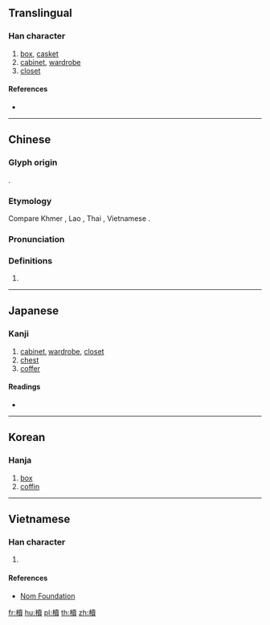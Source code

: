 {{character info/new}}
{{also|椟}}
==Translingual==

===Han character===
{{Han char|rn=75|rad=木|as=15|sn=19|four=44986|canj=DGWC|ids=⿰木賣}}

# [[box]], [[casket]]
# [[cabinet]], [[wardrobe]]
# [[closet]]

====References====
* {{Han ref|kx=0560.280|dkj=15821|dj=0949.250|hdz=21312.010|uh=6ADD|ud=27357|bh=C370|bd=50032}}

----

==Chinese==
{{zh-forms|s=椟}}

===Glyph origin===
{{Han etyl}}
{{Han compound|木|𧶠|c1=s|c2=p|t1=wood|ls=psc}}.

===Etymology===
Compare Khmer {{m|km|ទូ}}, Lao {{m|lo|ຕູ້}}, Thai {{m|th|ตู้|tr=dtôo}}, Vietnamese {{m|vi|tủ}}.

===Pronunciation===
{{zh-pron
|m=dú
|c=duk6
|mc=y
|oc=y
|ma=
|cat=n
}}

===Definitions===
{{zh-hanzi}}

# {{rfdef|lang=zh}}

----

==Japanese==

===Kanji===
{{ja-kanji|grade=|rs=木15}}

# [[cabinet]], [[wardrobe]], [[closet]]
# [[chest]]
# [[coffer]]

====Readings====
* {{ja-readings|on=[[とく]] (toku), [[どく]] (doku)|kun=[[はこ]] (hako), [[ひつぎ]] (hitsugi)}}

----

==Korean==

===Hanja===
{{ko-hanja|hangeul=독|eumhun=|rv=dok|mr=tok|y=tok}}

# [[box]]
# [[coffin]]

----

==Vietnamese==

===Han character===
{{vi-readings|rs=木15| hanviet = độc}}

# {{defn|lang=vi|sort=木15}}

====References====
*[http://nomfoundation.org/common/nom_details.php?codepoint=6add Nom Foundation]

[[fr:櫝]]
[[hu:櫝]]
[[pl:櫝]]
[[th:櫝]]
[[zh:櫝]]